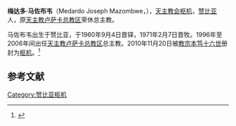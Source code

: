 '''梅达多·马佐布韦'''（Medardo Joseph Mazombwe，{{bd|1931年|9月24日|2013年|8月29日|catIdx=Mazombwe}}），[[天主教会|天主教会]][[枢机|枢机]]，[[赞比亚|赞比亚]]人，原[[天主教卢萨卡总教区|天主教卢萨卡总教区]]荣休总主教。

马佐布韦出生于赞比亚，于1960年9月4日晋铎，1971年2月7日晋牧。1996年至2006年间出任[[天主教卢萨卡总教区|天主教卢萨卡总教区]]总主教。2010年11月20日被[[教宗|教宗]][[本笃十六世|本笃十六世]]册封为[[枢机|枢机]]。<ref>{{cite web|url=http://www.catholicnews.com/data/stories/cns/1004309.htm|title=Pope names 24 new cardinals, including two from United States|work=Catholic News Service|accessdate=2015-01-23|archive-date=2015-07-08|archive-url=https://web.archive.org/web/20150708203149/http://www.catholicnews.com/data/stories/cns/1004309.htm|dead-url=no}}</ref>

== 参考文献 ==
{{reflist}}

{{Catholicism-stub}}

[[Category:赞比亚枢机|Category:赞比亚枢机]]